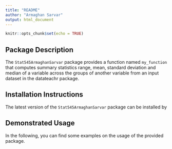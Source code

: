 ```yaml
---
title: "README"
author: "Armaghan Sarvar"
output: html_document
---
```


```r
knitr::opts_chunk$set(echo = TRUE)
```

## Package Description
The `Stat545ArmaghanSarvar` package provides a function named `my_function` that computes summary statistics range, mean, standard deviation and median of a variable across the groups of another variable from an input dataset in the datateachr package. 


## Installation Instructions
The latest version of the `Stat545ArmaghanSarvar` package can be installed by


## Demonstrated Usage
In the following, you can find some examples on the usage of the provided package.


